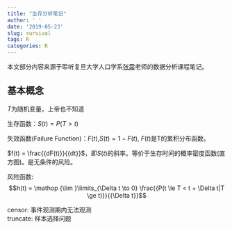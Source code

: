 ```yaml
---
title: "生存分析笔记"
author: ' '
date: '2019-05-23'
slug: survival
tags: R
categories: R
---
```

本文部分内容来源于聆听复旦大学人口学系[张震](http://www.ssdpp.fudan.edu.cn/portal/1e2812ee711c4175a3304c7dbc7071e0/70VhqG.html)老师的数据分析课程笔记。

## 基本概念

$T$为随机变量，上帝也不知道

生存函数：$S(t) = P(T > t)$

失效函数(Failure Function)：$F(t)$,$S(t) = 1 - F(t)$, $F(t)$是T的累积分布函数。



$f(t) = \frac{{dF(t)}}{{dt}}$，即$S(t)$的斜率。等价于生存时间的概率密度函数(直方图)。是无条件的风险。

风险函数: $$h(t) = \mathop {\lim }\limits_{\Delta t \to 0} \frac{{P(t \le T < t + \Delta t|T \ge t)}}{{\Delta t}}$$

censor: 事件观测期内无法观测  
truncate: 样本选择问题



















